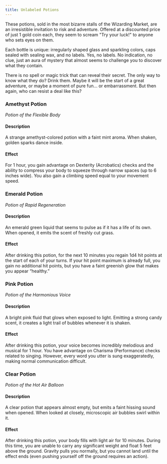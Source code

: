 ```yaml
---
title: Unlabeled Potions
---
```



<MaskedImage src="https://cdn.leonardo.ai/users/e9df9e5e-8c47-4d7f-87b3-195ea30587b1/generations/991cf3fb-86b8-4b3c-aaca-c2faedeb1f6c/Leonardo_Phoenix_09_In_a_whimsical_arrangement_four_fantasy_po_2.jpg" mask="1"/>

These potions, sold in the most bizarre stalls of the Wizarding Market, are an irresistible invitation to risk and adventure. Offered at a discounted price of just 1 gold coin each, they seem to scream "Try your luck!" to anyone who sets eyes on them.

Each bottle is unique: irregularly shaped glass and sparkling colors, caps sealed with sealing wax, and no labels. Yes, no labels. No indication, no clue, just an aura of mystery that almost seems to challenge you to discover what they contain.

There is no spell or magic trick that can reveal their secret. The only way to know what they do? Drink them. Maybe it will be the start of a great adventure, or maybe a moment of pure fun... or embarrassment. But then again, who can resist a deal like this?

### Amethyst Potion
*Potion of the Flexible Body*
#### Description
A strange amethyst-colored potion with a faint mint aroma. When shaken, golden sparks dance inside.
#### Effect
<CensoredText>
For 1 hour, you gain advantage on Dexterity (Acrobatics) checks and the ability to compress your body to squeeze through narrow spaces (up to 6 inches wide). You also gain a climbing speed equal to your movement speed.
</CensoredText>

### Emerald Potion
*Potion of Rapid Regeneration*
#### Description
An emerald green liquid that seems to pulse as if it has a life of its own. When opened, it emits the scent of freshly cut grass.
#### Effect
<CensoredText>
After drinking this potion, for the next 10 minutes you regain 1d4 hit points at the start of each of your turns. If your hit point maximum is already full, you gain no additional hit points, but you have a faint greenish glow that makes you appear “healthy.”
</CensoredText>

### Pink Potion
*Potion of the Harmonious Voice*
#### Description
A bright pink fluid that glows when exposed to light. Emitting a strong candy scent, it creates a light trail of bubbles whenever it is shaken.
#### Effect
<CensoredText>
After drinking this potion, your voice becomes incredibly melodious and musical for 1 hour. You have advantage on Charisma (Performance) checks related to singing. However, every word you utter is sung exaggeratedly, making normal communication difficult.
</CensoredText>

### Clear Potion
*Potion of the Hot Air Balloon*
#### Description
A clear potion that appears almost empty, but emits a faint hissing sound when opened. When looked at closely, microscopic air bubbles swirl within it.
#### Effect
<CensoredText>
After drinking this potion, your body fills with light air for 10 minutes. During this time, you are unable to carry any significant weight and float 5 feet above the ground. Gravity pulls you normally, but you cannot land until the effect ends (even pushing yourself off the ground requires an action).
</CensoredText>